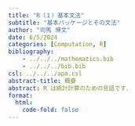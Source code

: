 ```yaml
---
title: "R（１）基本文法"
subtitle: "基本パッケージとその文法"
author: "司馬 博文"
date: 6/5/2024
categories: [Computation, R]
bibliography: 
    - ../../../mathematics.bib
    - ../../../bib.bib
csl: ../../../apa.csl
abstract-title: 概要
abstract: R は統計計算のための言語です．
format:
  html:
    code-fold: false
---
```


